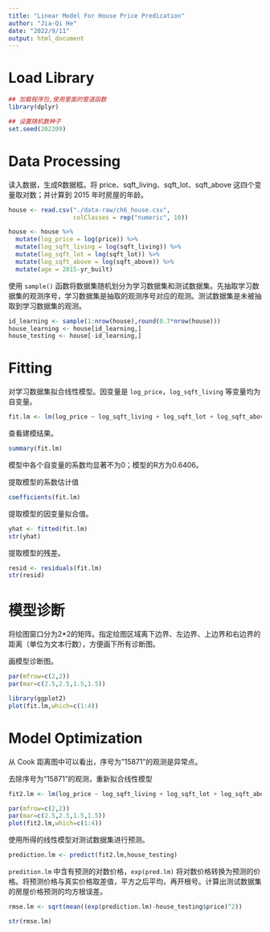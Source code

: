 ```yaml
---
title: "Linear Model For House Price Predication"
author: "Jia-Qi He"
date: "2022/9/11"
output: html_document
---
```


# Load Library

```r
## 加载程序包,使用里面的管道函数
library(dplyr)

## 设置随机数种子
set.seed(202209)
```

# Data Processing

读入数据，生成R数据框。将 price、sqft_living、sqft_lot、sqft_above 这四个变量取对数；并计算到 2015 年时房屋的年龄。

```r
house <- read.csv("./data-raw/ch6_house.csv",
                  colClasses = rep("numeric", 10))

house <- house %>%
  mutate(log_price = log(price)) %>%
  mutate(log_sqft_living = log(sqft_living)) %>%
  mutate(log_sqft_lot = log(sqft_lot)) %>%
  mutate(log_sqft_above = log(sqft_above)) %>%
  mutate(age = 2015-yr_built)
```

使用 `sample()` 函数将数据集随机划分为学习数据集和测试数据集。先抽取学习数据集的观测序号，学习数据集是抽取的观测序号对应的观测。测试数据集是未被抽取到学习数据集的观测。

```r
id_learning <- sample(1:nrow(house),round(0.7*nrow(house)))
house_learning <- house[id_learning,]
house_testing <- house[-id_learning,]
```

# Fitting

对学习数据集拟合线性模型。因变量是 `log_price`，`log_sqft_living` 等变量均为自变量。

```r
fit.lm <- lm(log_price ~ log_sqft_living + log_sqft_lot + log_sqft_above + age + bedrooms + bathrooms + floors + condition + grade, data = house_learning)

```

查看建模结果。

```r
summary(fit.lm)
```

模型中各个自变量的系数均显著不为0；模型的R方为0.6406。

提取模型的系数估计值

```r
coefficients(fit.lm)
```

提取模型的因变量拟合值。

```r
yhat <- fitted(fit.lm)
str(yhat)
```

提取模型的残差。

```r
resid <- residuals(fit.lm)
str(resid)
```

# 模型诊断

将绘图窗口分为2*2的矩阵。指定绘图区域离下边界、左边界、上边界和右边界的距离（单位为文本行数），方便画下所有诊断图。

画模型诊断图。

```r
par(mfrow=c(2,2))
par(mar=c(2.5,2.5,1.5,1.5))

library(ggplot2)
plot(fit.lm,which=c(1:4))
```

# Model Optimization

从 Cook 距离图中可以看出，序号为"15871"的观测是异常点。

去除序号为"15871"的观测，重新拟合线性模型

```r

fit2.lm <- lm(log_price ~ log_sqft_living + log_sqft_lot + log_sqft_above + age + bedrooms + bathrooms + floors + condition + grade,data = house_learning[rownames(house_learning)!="15871",])

par(mfrow=c(2,2))
par(mar=c(2.5,2.5,1.5,1.5))
plot(fit2.lm,which=c(1:4))
```

使用所得的线性模型对测试数据集进行预测。

```r
prediction.lm <- predict(fit2.lm,house_testing)

```

`predition.lm` 中含有预测的对数价格，`exp(pred.lm)` 将对数价格转换为预测的价格。将预测价格与真实价格取差值，平方之后平均，再开根号。计算出测试数据集的房屋价格预测的均方根误差。

```r
rmse.lm <- sqrt(mean((exp(prediction.lm)-house_testing$price)^2))

str(rmse.lm)
```
